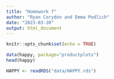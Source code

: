 ```yaml
---
title: "Homework 7"
author: "Ryan Corydon and Emma Podlich"
date: "2023-03-20"
output: html_document
---
```


```r
knitr::opts_chunk$set(echo = TRUE)
```



```r
data(happy, package="productplots")
head(happy)
```
```r
HAPPY <- readRDS("data/HAPPY.rds")
```

